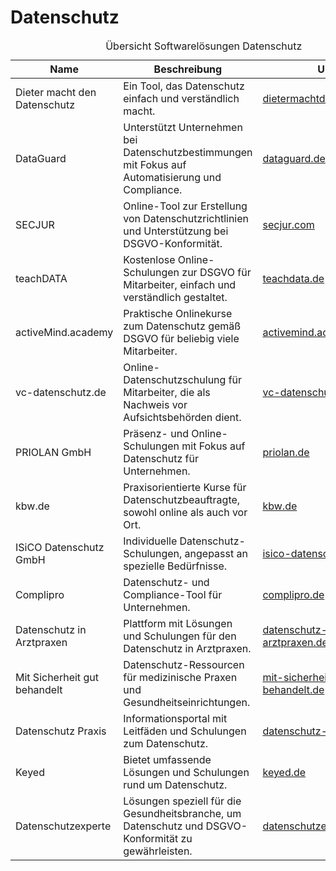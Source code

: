 # Datenschutz

| Name                          | Beschreibung                                                                                                  | URL                                                                                              |
|-------------------------------|--------------------------------------------------------------------------------------------------------------|--------------------------------------------------------------------------------------------------|
| Dieter macht den Datenschutz  | Ein Tool, das Datenschutz einfach und verständlich macht.                                                    | [dietermachtdatenschutz.de]([https://dietermachtdatenschutz.de/](https://www.dieter-datenschutz.de/))                                  |
| DataGuard                     | Unterstützt Unternehmen bei Datenschutzbestimmungen mit Fokus auf Automatisierung und Compliance.            | [dataguard.de](https://www.dataguard.de/)                                                      |
| SECJUR                        | Online-Tool zur Erstellung von Datenschutzrichtlinien und Unterstützung bei DSGVO-Konformität.               | [secjur.com](https://www.secjur.com/)                                                           |
| teachDATA                    | Kostenlose Online-Schulungen zur DSGVO für Mitarbeiter, einfach und verständlich gestaltet.                  | [teachdata.de](https://www.teachdata.de/)                                                       |
| activeMind.academy            | Praktische Onlinekurse zum Datenschutz gemäß DSGVO für beliebig viele Mitarbeiter.                           | [activemind.academy](https://www.activemind.academy/)                                           |
| vc-datenschutz.de             | Online-Datenschutzschulung für Mitarbeiter, die als Nachweis vor Aufsichtsbehörden dient.                    | [vc-datenschutz.de](https://vc-datenschutz.de/)                                                 |
| PRIOLAN GmbH                  | Präsenz- und Online-Schulungen mit Fokus auf Datenschutz für Unternehmen.                                     | [priolan.de](https://www.priolan.de/)                                                           |
| kbw.de                        | Praxisorientierte Kurse für Datenschutzbeauftragte, sowohl online als auch vor Ort.                          | [kbw.de](https://www.kbw.de/)                                                                   |
| ISiCO Datenschutz GmbH        | Individuelle Datenschutz-Schulungen, angepasst an spezielle Bedürfnisse.                                    | [isico-datenschutz.de](https://www.isico-datenschutz.de/)                                       |
| Complipro                     | Datenschutz- und Compliance-Tool für Unternehmen.                                                           | [complipro.de](https://www.complipro.de/)                                                       |
| Datenschutz in Arztpraxen     | Plattform mit Lösungen und Schulungen für den Datenschutz in Arztpraxen.                                    | [datenschutz-in-arztpraxen.de](https://www.datenschutz-in-arztpraxen.de/)                        |
| Mit Sicherheit gut behandelt  | Datenschutz-Ressourcen für medizinische Praxen und Gesundheitseinrichtungen.                                | [mit-sicherheit-gut-behandelt.de](https://www.mit-sicherheit-gut-behandelt.de/)                 |
| Datenschutz Praxis            | Informationsportal mit Leitfäden und Schulungen zum Datenschutz.                                            | [datenschutz-praxis.de](https://www.datenschutz-praxis.de/)                                     |
| Keyed                         | Bietet umfassende Lösungen und Schulungen rund um Datenschutz.                                               | [keyed.de](https://www.keyed.de/)                                                               |
| Datenschutzexperte            | Lösungen speziell für die Gesundheitsbranche, um Datenschutz und DSGVO-Konformität zu gewährleisten.         | [datenschutzexperte.de](https://www.datenschutzexperte.de/branchen/gesundheit)                  |

: Übersicht Softwarelösungen Datenschutz

